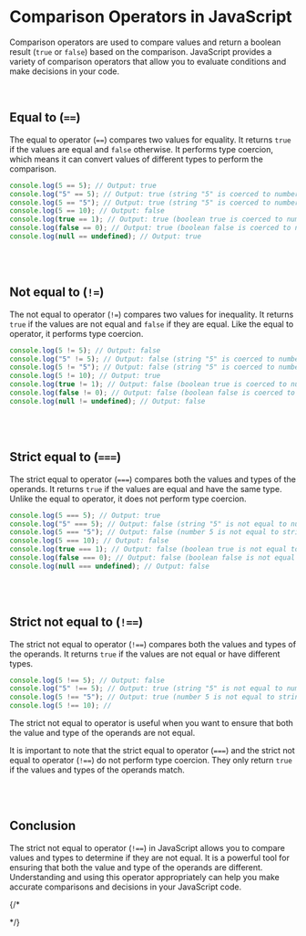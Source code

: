 # Comparison Operators in JavaScript

Comparison operators are used to compare values and return a boolean result (`true` or `false`) based on the comparison. JavaScript provides a variety of comparison operators that allow you to evaluate conditions and make decisions in your code.
 
 <br />

## Equal to (`==`)

The equal to operator (`==`) compares two values for equality. It returns `true` if the values are equal and `false` otherwise. It performs type coercion, which means it can convert values of different types to perform the comparison.

```js
console.log(5 == 5); // Output: true
console.log("5" == 5); // Output: true (string "5" is coerced to number 5)
console.log(5 == "5"); // Output: true (string "5" is coerced to number 5)
console.log(5 == 10); // Output: false
console.log(true == 1); // Output: true (boolean true is coerced to number 1)
console.log(false == 0); // Output: true (boolean false is coerced to number 0)
console.log(null == undefined); // Output: true
```
<br /><br />

## Not equal to (`!=`)

The not equal to operator (`!=`) compares two values for inequality. It returns `true` if the values are not equal and `false` if they are equal. Like the equal to operator, it performs type coercion.

```js
console.log(5 != 5); // Output: false
console.log("5" != 5); // Output: false (string "5" is coerced to number 5)
console.log(5 != "5"); // Output: false (string "5" is coerced to number 5)
console.log(5 != 10); // Output: true
console.log(true != 1); // Output: false (boolean true is coerced to number 1)
console.log(false != 0); // Output: false (boolean false is coerced to number 0)
console.log(null != undefined); // Output: false
```

<br /><br />

## Strict equal to (`===`)

The strict equal to operator (`===`) compares both the values and types of the operands. It returns `true` if the values are equal and have the same type. Unlike the equal to operator, it does not perform type coercion.

```js
console.log(5 === 5); // Output: true
console.log("5" === 5); // Output: false (string "5" is not equal to number 5)
console.log(5 === "5"); // Output: false (number 5 is not equal to string "5")
console.log(5 === 10); // Output: false
console.log(true === 1); // Output: false (boolean true is not equal to number 1)
console.log(false === 0); // Output: false (boolean false is not equal to number 0)
console.log(null === undefined); // Output: false
```
<br /><br />

## Strict not equal to (`!==`)

The strict not equal to operator (`!==`) compares both the values and types of the operands. It returns `true` if the values are not equal or have different types.

```js
console.log(5 !== 5); // Output: false
console.log("5" !== 5); // Output: true (string "5" is not equal to number 5)
console.log(5 !== "5"); // Output: true (number 5 is not equal to string "5")
console.log(5 !== 10); //
```

The strict not equal to operator is useful when you want to ensure that both the value and type of the operands are not equal.

It is important to note that the strict equal to operator (`===`) and the strict not equal to operator (`!==`) do not perform type coercion. They only return `true` if the values and types of the operands match.

<br /><br />

## Conclusion

The strict not equal to operator (`!==`) in JavaScript allows you to compare values and types to determine if they are not equal. It is a powerful tool for ensuring that both the value and type of the operands are different. Understanding and using this operator appropriately can help you make accurate comparisons and decisions in your JavaScript code.

{/* <!-- Meta Title: JavaScript Strict Not Equal To Operator (`!==`): Comparing Values and Types -->

<!-- Meta Description: Discover the functionality of the strict not equal to operator (`!==`) in JavaScript. Learn how to compare values and types to determine if they are not equal. Explore examples and understand the importance of this operator for accurate comparisons in your JavaScript code. -->

<!-- Meta Keywords: JavaScript, strict not equal to, !== operator, comparing values and types, programming fundamentals --> */}


